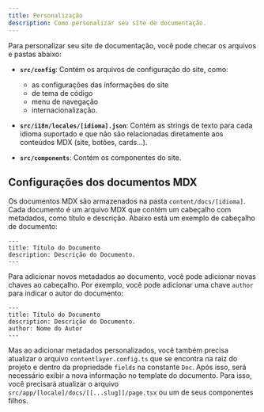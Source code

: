 ```yaml
---
title: Personalização
description: Como personalizar seu site de documentação.
---
```


Para personalizar seu site de documentação, você pode checar os arquivos e pastas abaixo:

- **`src/config`**: Contém os arquivos de configuração do site, como:
  - as configurações das informações do site
  - de tema de código
  - menu de navegação
  - internacionalização.

- **`src/i18n/locales/[idioma].json`**: Contém as strings de texto para cada idioma suportado e que não são relacionadas diretamente aos conteúdos MDX (site, botões, cards...).

- **`src/components`**: Contém os componentes do site.

## Configurações dos documentos MDX

Os documentos MDX são armazenados na pasta `content/docs/[idioma]`. Cada documento é um arquivo MDX que contém um cabeçalho com metadados, como título e descrição. Abaixo está um exemplo de cabeçalho de documento:

```mdx
---
title: Título do Documento
description: Descrição do Documento.
---
```

Para adicionar novos metadados ao documento, você pode adicionar novas chaves ao cabeçalho. Por exemplo, você pode adicionar uma chave `author` para indicar o autor do documento:

```mdx
---
title: Título do Documento
description: Descrição do Documento.
author: Nome do Autor
---
```
Mas ao adicionar metadados personalizados, você também precisa atualizar o arquivo `contentlayer.config.ts` que se encontra na raiz do projeto e dentro da propriedade `fields` na constante `Doc`.
Após isso, será necessário exibir a nova informação no template do documento. Para isso, você precisará atualizar o arquivo `src/app/[locale]/docs/[[...slug]]/page.tsx` ou um de seus componentes filhos.


